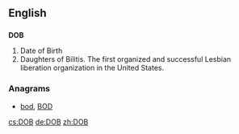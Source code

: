 {{also|dob}}
==English==

==={{initialism}}===
'''DOB'''

# Date of Birth
# Daughters of Bilitis. The first organized and successful Lesbian liberation organization in the United States.

===Anagrams===
* [[bod#English|bod]], [[BOD#English|BOD]]

[[cs:DOB]]
[[de:DOB]]
[[zh:DOB]]
